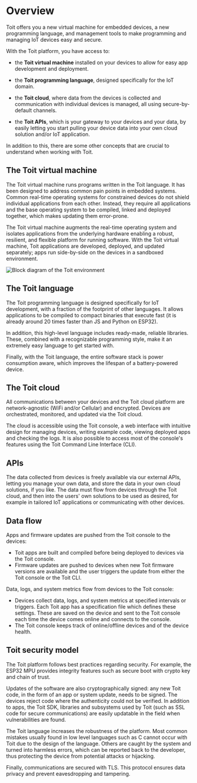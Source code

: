 
# Overview

Toit offers you a new virtual machine for embedded devices, a new programming language, and management tools to make programming and managing IoT devices easy and secure.

With the Toit platform, you have access to:

- the **Toit virtual machine** installed on your devices to allow for easy app development and deployment.

- the **Toit programming language**, designed specifically for the IoT domain.

- the **Toit cloud**, where data from the devices is collected and communication with individual devices is managed, all using secure-by-default channels.

- the **Toit APIs**, which is your gateway to your devices and your data, by easily letting you start pulling your device data into your own cloud solution and/or IoT application.

In addition to this, there are some other concepts that are crucial to understand when working with Toit. 

## The Toit virtual machine

The Toit virtual machine runs programs written in the Toit language. It has been designed to address common pain points in embedded systems. Common real-time operating systems for constrained devices do not shield individual applications from each other. Instead, they require all applications and the base operating system to be compiled, linked and deployed together, which makes updating them error-prone.

The Toit virtual machine augments the real-time operating system and isolates applications from the underlying hardware enabling a robust, resilient, and flexible platform for running software. With the Toit virtual machine, Toit applications are developed, deployed, and updated separately; apps run side-by-side on the devices in a sandboxed environment.

<img src={ToitVM} alt="Block diagram of the Toit environment" />

## The Toit language

The Toit programming language is designed specifically for IoT development, with a fraction of the footprint of other languages. It allows applications to be compiled to compact binaries that execute fast (it is already around 20 times faster than JS and Python on ESP32).

In addition, this high-level language includes ready-made, reliable libraries. These, combined with a recognizable programming style, make it an extremely easy language to get started with.

Finally, with the Toit language, the entire software stack is power consumption aware, which improves the lifespan of a battery-powered device.

## The Toit cloud

All communications between your devices and the Toit cloud platform are network-agnostic (WiFi and/or Cellular) and encrypted.
Devices are orchestrated, monitored, and updated via the Toit cloud.

The cloud is accessible using the Toit console, a web interface with intuitive design for managing devices, writing example code, viewing deployed apps and checking the logs.
It is also possible to access most of the console's features using the Toit Command Line Interface (CLI).

## APIs

The data collected from devices is freely available via our external APIs, letting you manage your own data, and store the data in your own cloud solutions, if you like. The data must flow from devices through the Toit cloud, and then into the users' own solutions to be used as desired, for example in tailored IoT applications or communicating with other devices.

## Data flow

Apps and firmware updates are pushed from the Toit console to the devices:

- Toit apps are built and compiled before being deployed to devices via the Toit console.
- Firmware updates are pushed to devices when new Toit firmware versions are available and the user triggers the update from either the Toit console or the Toit CLI.

Data, logs, and system metrics flow from devices to the Toit console:

- Devices collect data, logs, and system metrics at specified intervals or triggers. Each Toit app has a specification file which defines these settings. These are saved on the device and sent to the Toit console each time the device comes online and connects to the console.
- The Toit console keeps track of online/offline devices and of the device health.

## Toit security model

The Toit platform follows best practices regarding security. For example, the ESP32 MPU provides integrity features such as secure boot with crypto key and chain of trust.

Updates of the software are also cryptographically signed: any new Toit code, in the form of an app or system update, needs to be signed. The devices reject code where the authenticity could not be verified. In addition to apps, the Toit SDK, libraries and subsystems used by Toit (such as SSL code for secure communications) are easily updatable in the field when vulnerabilities are found.

The Toit language increases the robustness of the platform. Most common mistakes usually found in low level languages such as C cannot occur with Toit due to the design of the language. Others are caught by the system and turned into harmless errors, which can be reported back to the developer, thus protecting the device from potential attacks or hijacking.

Finally, communications are secured with TLS. This protocol ensures data privacy and prevent eavesdropping and tampering.

